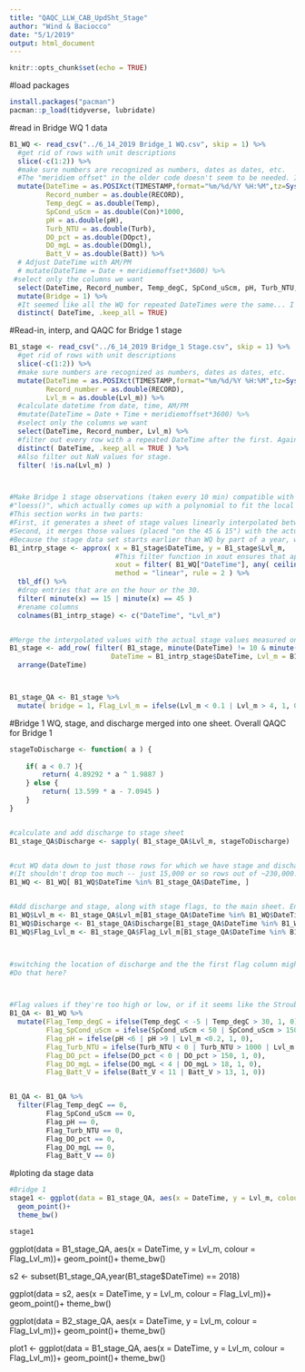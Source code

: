 ```yaml
---
title: "QAQC_LLW_CAB_UpdSht_Stage"
author: "Wind & Baciocco"
date: "5/1/2019"
output: html_document
---
```



```r
knitr::opts_chunk$set(echo = TRUE)
```

#load packages
```r
install.packages("pacman")
pacman::p_load(tidyverse, lubridate)
```

#read in Bridge WQ 1 data
```r
B1_WQ <- read_csv("../6_14_2019 Bridge_1 WQ.csv", skip = 1) %>%
  #get rid of rows with unit descriptions
  slice(-c(1:2)) %>%
  #make sure numbers are recognized as numbers, dates as dates, etc.
  #The "meridiem offset" in the older code doesn't seem to be needed. It looks like times are pulled correctly from the excel files.
  mutate(DateTime = as.POSIXct(TIMESTAMP,format="%m/%d/%Y %H:%M",tz=Sys.timezone()),
         Record_number = as.double(RECORD),
         Temp_degC = as.double(Temp),
         SpCond_uScm = as.double(Con)*1000,
         pH = as.double(pH),
         Turb_NTU = as.double(Turb),
         DO_pct = as.double(DOpct),
         DO_mgL = as.double(DOmgl),
         Batt_V = as.double(Batt)) %>%
  # Adjust DateTime with AM/PM
  # mutate(DateTime = Date + meridiemoffset*3600) %>%
 #select only the columns we want
  select(DateTime, Record_number, Temp_degC, SpCond_uScm, pH, Turb_NTU, DO_pct, DO_mgL, Batt_V) %>%
  mutate(Bridge = 1) %>%
  #It seemed like all the WQ for repeated DateTimes were the same... I thought it would be okay to drop every row with a repeated date time after the first row. (See "duplicates.R" for verification that every row with a repeated date time also has repeated WQ sensor values.)
  distinct( DateTime, .keep_all = TRUE)


```



#Read-in, interp, and QAQC for Bridge 1 stage
```r

B1_stage <- read_csv("../6_14_2019 Bridge_1 Stage.csv", skip = 1) %>%
  #get rid of rows with unit descriptions
  slice(-c(1:2)) %>%
  #make sure numbers are recognized as numbers, dates as dates, etc.
  mutate(DateTime = as.POSIXct(TIMESTAMP,format="%m/%d/%Y %H:%M",tz=Sys.timezone() ),
         Record_number = as.double(RECORD),
         Lvl_m = as.double(Lvl_m)) %>%
  #calculate datetime from date, time, AM/PM
  #mutate(DateTime = Date + Time + meridiemoffset*3600) %>%
  #select only the columns we want
  select(DateTime, Record_number, Lvl_m) %>%
  #filter out every row with a repeated DateTime after the first. Again, see "duplicates.R" for a more in-depth examination of why duplicate rows in this data.
  distinct( DateTime, .keep_all = TRUE ) %>%  
  #Also filter out NaN values for stage.
  filter( !is.na(Lvl_m) )



#Make Bridge 1 stage observations (taken every 10 min) compatible with WQ data taken every 15
#"loess()", which actually comes up with a polynomial to fit the local area, could be a possibly better, possibly slightly more accurate way to generate interpolated values.
#This section works in two parts:
#First, it generates a sheet of stage values linearly interpolated between the 10 and 20 or 40 and 50 minute marks.
#Second, it merges those values (placed "on the 45 & 15") with the actual stage values which were recorded on the hour and 30 minute marks.
#Because the stage data set starts earlier than WQ by part of a year, we only see interpolated values a bit of the way down in the merged dataset.
B1_intrp_stage <- approx( x = B1_stage$DateTime, y = B1_stage$Lvl_m,
                          #This filter function in xout ensures that approx() doesn't generalize too much. It filters B1_WQ's dates for those which fall in hours where there are actual stage values to generate a linear rule. The "unit" parameter below can be changed to make this more or less exact.
                          xout = filter( B1_WQ["DateTime"], any( ceiling_date(DateTime, unit = "hours") %in% ceiling_date(B1_stage$DateTime, unit = "hours"))) %>% pull(),
                          method = "linear", rule = 2 ) %>% 
  tbl_df() %>%
  #drop entries that are on the hour or the 30.
  filter( minute(x) == 15 | minute(x) == 45 )
  #rename columns
  colnames(B1_intrp_stage) <- c("DateTime", "Lvl_m")


#Merge the interpolated values with the actual stage values measured on the hours and the 30s, arrange the sheet, and record it.
B1_stage <- add_row( filter( B1_stage, minute(DateTime) != 10 & minute(DateTime) != 20 & minute(DateTime) != 40 & minute(DateTime) != 50 ),
                         DateTime = B1_intrp_stage$DateTime, Lvl_m = B1_intrp_stage$Lvl_m ) %>%
  arrange(DateTime)



B1_stage_QA <- B1_stage %>%
  mutate( bridge = 1, Flag_Lvl_m = ifelse(Lvl_m < 0.1 | Lvl_m > 4, 1, 0))

```


#Bridge 1 WQ, stage, and discharge merged into one sheet. Overall QAQC for Bridge 1
```r

stageToDischarge <- function( a ) {
    
    if( a < 0.7 ){
        return( 4.89292 * a ^ 1.9887 )
    } else {
        return( 13.599 * a - 7.0945 )
    }
}


#calculate and add discharge to stage sheet
B1_stage_QA$Discharge <- sapply( B1_stage_QA$Lvl_m, stageToDischarge)


#cut WQ data down to just those rows for which we have stage and discharge data
#(It shouldn't drop too much -- just 15,000 or so rows out of ~230,000.)
B1_WQ <- B1_WQ[ B1_WQ$DateTime %in% B1_stage_QA$DateTime, ]


#Add discharge and stage, along with stage flags, to the main sheet. Entries are matched by DateTime
B1_WQ$Lvl_m <- B1_stage_QA$Lvl_m[B1_stage_QA$DateTime %in% B1_WQ$DateTime]
B1_WQ$Discharge <- B1_stage_QA$Discharge[B1_stage_QA$DateTime %in% B1_WQ$DateTime]
B1_WQ$Flag_Lvl_m <- B1_stage_QA$Flag_Lvl_m[B1_stage_QA$DateTime %in% B1_WQ$DateTime]



#switching the location of discharge and the the first flag column might be nice.
#Do that here?



#Flag values if they're too high or low, or if it seems like the Stroubles wasn't high enough to cover the sensor on the sonde.
B1_QA <- B1_WQ %>%
  mutate(Flag_Temp_degC = ifelse(Temp_degC < -5 | Temp_degC > 30, 1, 0),
         Flag_SpCond_uScm = ifelse(SpCond_uScm < 50 | SpCond_uScm > 1500 | Lvl_m < 0.25 , 1, 0),
         Flag_pH = ifelse(pH <6 | pH >9 | Lvl_m <0.2, 1, 0),
         Flag_Turb_NTU = ifelse(Turb_NTU < 0 | Turb_NTU > 1000 | Lvl_m < 0.16 , 1, 0), #Timpano et al. 2010
         Flag_DO_pct = ifelse(DO_pct < 0 | DO_pct > 150, 1, 0),
         Flag_DO_mgL = ifelse(DO_mgL < 4 | DO_mgL > 18, 1, 0),
         Flag_Batt_V = ifelse(Batt_V < 11 | Batt_V > 13, 1, 0))


B1_QA <- B1_QA %>%
  filter(Flag_Temp_degC == 0,
         Flag_SpCond_uScm == 0,
         Flag_pH == 0,
         Flag_Turb_NTU == 0,
         Flag_DO_pct == 0,
         Flag_DO_mgL == 0,
         Flag_Batt_V == 0)
```


#ploting da stage data
```r
#Bridge 1
stage1 <- ggplot(data = B1_stage_QA, aes(x = DateTime, y = Lvl_m, colour = Flag_Lvl_m))+
  geom_point()+
  theme_bw()

stage1
```

ggplot(data = B1_stage_QA, aes(x = DateTime, y = Lvl_m, colour = Flag_Lvl_m))+
  geom_point()+
  theme_bw()

s2 <- subset(B1_stage_QA,year(B1_stage$DateTime) == 2018)

ggplot(data = s2, aes(x = DateTime, y = Lvl_m, colour = Flag_Lvl_m))+
  geom_point()+
  theme_bw()

ggplot(data = B2_stage_QA, aes(x = DateTime, y = Lvl_m, colour = Flag_Lvl_m))+
  geom_point()+
  theme_bw()
  
plot1 <- ggplot(data = B1_stage_QA, aes(x = DateTime, y = Lvl_m, colour = Flag_Lvl_m))+
  geom_point()+
  theme_bw()

